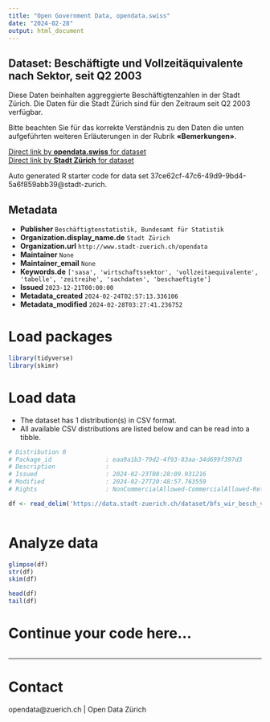 ```yaml
---
title: "Open Government Data, opendata.swiss"
date: "2024-02-28"
output: html_document
---
```


## Dataset: Beschäftigte und Vollzeitäquivalente nach Sektor, seit Q2 2003


Diese Daten beinhalten aggreggierte Beschäftigtenzahlen in der Stadt Zürich. Die Daten für die Stadt Zürich sind für den Zeitraum seit Q2 2003 verfügbar.

Bitte beachten Sie für das korrekte Verständnis zu den Daten die unten aufgeführten weiteren Erläuterungen in der Rubrik **«Bemerkungen»**.



[Direct link by **opendata.swiss** for dataset](https://opendata.swiss/de/dataset/beschaftigte-und-vollzeitaquivalente-nach-sektor-seit-q2-2003)<br>
[Direct link by **Stadt Zürich** for dataset](https://data.stadt-zuerich.ch/dataset/bfs_wir_besch_vzaeq_sektor_jahr_od4003)

Auto generated R starter code for data set 37ce62cf-47c6-49d9-9bd4-5a6f859abb39@stadt-zurich.

## Metadata

- **Publisher** `Beschäftigtenstatistik, Bundesamt für Statistik`
- **Organization.display_name.de** `Stadt Zürich`
- **Organization.url** `http://www.stadt-zuerich.ch/opendata`
- **Maintainer** `None`
- **Maintainer_email** `None`
- **Keywords.de** `['sasa', 'wirtschaftssektor', 'vollzeitaequivalente', 'tabelle', 'zeitreihe', 'sachdaten', 'beschaeftigte']`
- **Issued** `2023-12-21T00:00:00`
- **Metadata_created** `2024-02-24T02:57:13.336106`
- **Metadata_modified** `2024-02-28T03:27:41.236752`


# Load packages

```r

library(tidyverse)
library(skimr)

```

# Load data

-   The dataset has 1 distribution(s) in CSV format.
-   All available CSV distributions are listed below and can be read into a tibble.

```r

# Distribution 0
# Package_id               : eaa9a1b3-79d2-4f93-83aa-34d699f397d3
# Description              : 
# Issued                   : 2024-02-23T08:28:09.931216
# Modified                 : 2024-02-27T20:48:57.763559
# Rights                   : NonCommercialAllowed-CommercialAllowed-ReferenceNotRequired

df <- read_delim('https://data.stadt-zuerich.ch/dataset/bfs_wir_besch_vzaeq_sektor_jahr_od4003/download/WIR400OD4003.csv')



```

# Analyze data

```r

glimpse(df)
str(df)
skim(df)

head(df)
tail(df)

```

# Continue your code here...

```r

```

------------------------------------------------------------------------

# Contact

opendata@zuerich.ch | Open Data Zürich

